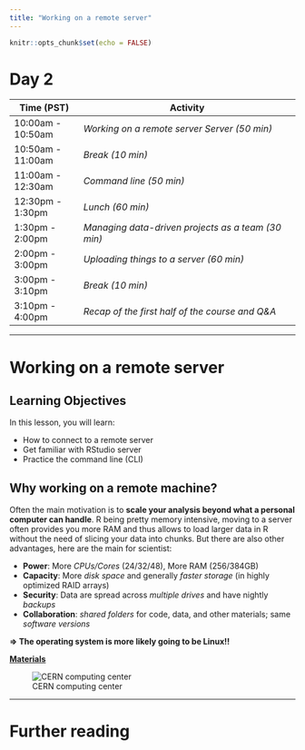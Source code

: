 ```yaml
---
title: "Working on a remote server"
---
```


```r
knitr::opts_chunk$set(echo = FALSE)
```

# Day 2

| **Time (PST)**    | **Activity**                                             |
|-------------------|----------------------------------------------------------|
| 10:00am - 10:50am | *Working on a remote server Server (50 min)*             |
| 10:50am - 11:00am | *Break (10 min)*                                         |
| 11:00am - 12:30am | *Command line (50 min)*                                  |
| 12:30pm - 1:30pm  | *Lunch (60 min)*                                         |
| 1:30pm - 2:00pm   | *Managing data-driven projects as a team (30 min)*       |
| 2:00pm - 3:00pm   | *Uploading things to a server (60 min)*                  |
| 3:00pm - 3:10pm   | *Break (10 min)*                                         |
| 3:10pm - 4:00pm   | *Recap of the first half of the course and Q&A*          |



---  

# Working on a remote server

## Learning Objectives

In this lesson, you will learn:

- How to connect to a remote server 
- Get familiar with RStudio server
- Practice the command line (CLI)


## Why working on a remote machine?

Often the main motivation is to **scale your analysis beyond what a personal computer can handle**. R being pretty memory intensive, moving to a server often provides you more RAM and thus allows to load larger data in R without the need of slicing your data into chunks. But there are also other advantages, here are the main for scientist:

* **Power**: More *CPUs/Cores* (24/32/48), More RAM (256/384GB) 
* **Capacity**: More *disk space* and generally *faster storage* (in highly optimized RAID arrays)
* **Security**: Data are spread across *multiple drives* and have nightly *backups*
* **Collaboration**: *shared folders* for code, data, and other materials; same *software versions*

**=> The operating system is more likely going to be Linux!!**

**[Materials](day2-remote_server.html)**

![CERN computing center](https://cds.cern.ch/images/OPEN-PHO-CCC-2017-001-1/file?size=medium)




---



# Further reading


